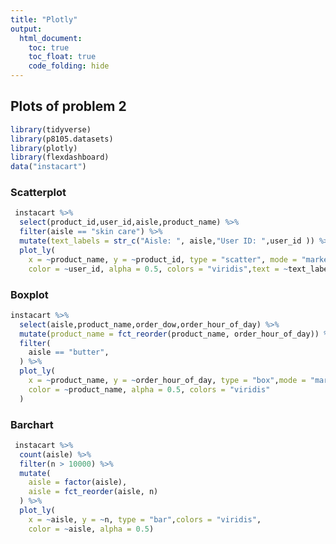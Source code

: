 ```yaml
---
title: "Plotly"
output: 
  html_document:
    toc: true
    toc_float: true
    code_folding: hide
---
```


## Plots of problem 2

```r
library(tidyverse)
library(p8105.datasets)
library(plotly)
library(flexdashboard)
data("instacart")
```



### Scatterplot
```r
 instacart %>% 
  select(product_id,user_id,aisle,product_name) %>% 
  filter(aisle == "skin care") %>% 
  mutate(text_labels = str_c("Aisle: ", aisle,"User ID: ",user_id )) %>% 
  plot_ly(
    x = ~product_name, y = ~product_id, type = "scatter", mode = "markers",
    color = ~user_id, alpha = 0.5, colors = "viridis",text = ~text_labels)
```






### Boxplot
```r
instacart %>% 
  select(aisle,product_name,order_dow,order_hour_of_day) %>%
  mutate(product_name = fct_reorder(product_name, order_hour_of_day)) %>% 
  filter(
    aisle == "butter",
  ) %>% 
  plot_ly(
    x = ~product_name, y = ~order_hour_of_day, type = "box",mode = "markers",
    color = ~product_name, alpha = 0.5, colors = "viridis"
  )
```






### Barchart
```r
 instacart %>% 
  count(aisle) %>% 
  filter(n > 10000) %>% 
  mutate(
    aisle = factor(aisle),
    aisle = fct_reorder(aisle, n)
  ) %>% 
  plot_ly(
    x = ~aisle, y = ~n, type = "bar",colors = "viridis",
    color = ~aisle, alpha = 0.5)
```






